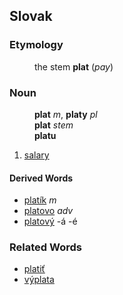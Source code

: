 ==Slovak==
===Etymology===
:the stem '''plat''' (''pay'')
===Noun===
:'''plat''' ''m'', '''platy''' ''pl''
:'''plat''' ''stem''
:'''platu''' ''{{gensg}}''
:{{decpat}} {{dub}}
# [[salary]]
====Derived Words====
* [[platík]] ''m''
* [[platovo]] ''adv''
* [[platový]] -á -é
===Related Words===
* [[platiť]]
* [[výplata]]